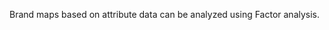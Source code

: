 Brand maps based on attribute data can be analyzed using Factor analysis.

<!-- #### Example 1

The city data (city) contains information on distances in miles between 10 major cities in the US. In total 45 distances (10 x 9 / 2) from-to cities are provided. These data are used to illustrate that MDS can take simple data on distances (or on brand similarities as we will see) and use them to create a 2-dimensional map that quite accurately identifies their relative position. 

Click the 'examples' radio button on the Data > Manage page and click 'Load examples' then choose the city data from the Datasets dropdown. The original distances are shown in (lower triangular) matrix form in the figure below. If the analysis is successful we would expect that cities that are close (e.g., Washington DC and New York) should be located close together on the map and cities that are far apart (e.g., Seattle and Miami) should also be positioned far apart in the map.

The basic measure of (lack of) fit for an MDS analysis is call Stress. Stress values of .1 are generally considered fair, .05 is good, and .01 or lower is excellent. High stress values may indicate that a dimensionality of three (or higher) is needed to accurately depict that available data. For the city data the stress value is equal to .006 which is outstanding. 

![mds city - summary](figures/mds_city_summary.png)

The relative locations of Los Angeles, Boston, etc. look wrong. This is due to the fact the MDS program has no information on North, South, East and West. We can ‘flip’ the plot in Radyant to see if the plot becomes easier to recognize and interpret.

![mds city - plots org](figures/mds_city_plots_org.png)

After ‘flipping’ the plot we see that the relative locations look quite good. Note that this map is ‘flat’, i.e., there is no correction for the curvature of the earth.

![mds city - plots flip](figures/mds_city_plots_flip.png)

#### Example 2

The following plot is based on similarity data for a set of toothpaste brands (tpbrands). Respondents were asked the following question: "Please rate the following pairs of toothpaste brands on the basis of their similarity (1 = very similar, 7 = very dissimilar)." for all pairwise combinations of 10 brands, i.e., 45 comparisons. MDS will try to create a made that reproduces as accurately as possible the original dissimilarities (or perceptual distances) provided by the respondent. The original dissimilarity ratings are shown in (lower triangular) matrix form in the figure below. From these data we can already see that the respondents percieves some brands to be very similar (e.g., Crest and Colgate) and others to be very dissimilar (e.g., Dentagard and Aqua Fresh). The stress value for a two-dimensional solution is very good (.092). 

![mds toothpaste - summary](figures/mds_tpbrands_summary.png)

The coordinates shown in the Summary tab are used to plot the brands in two-dimensions in the Plots tab. In the plot we see that Crest and Colgate as well as Ultra Brite and Pepsodent are located very close together. This is consistent with the original data (both pairs were rated '1'). Dentagard and Aqua Fresh, however, are positioned at opposite ends of the plot. Again, this is consistent with the original data providing visual confirmations that MDS was able to create a plot that fits the data well.

From the plot a manager might conclude that the brands that are closest together in the map are percieved are close substitutes and, hence, close competitors on the mind of this consumer. A manager for Aqua Fresh or Macleans, in constrast, might focus less on Dentagrad when developing a competitive positioning plan for her brand. The main limitation of the brand maps based on (dis)similarity data is that the axes are hard to intrepret. Why are Close-up and Aim located at opposite ends of the horizontal axes for example? Research may ask respondents to explain the meaning of the axis or else obtain additional attribute information for the brands and correlate/overlay these on to the plot to vacilitate interpretation.

![mds toothpaste - plots org](figures/mds_tpbrands_plots.png)

-->